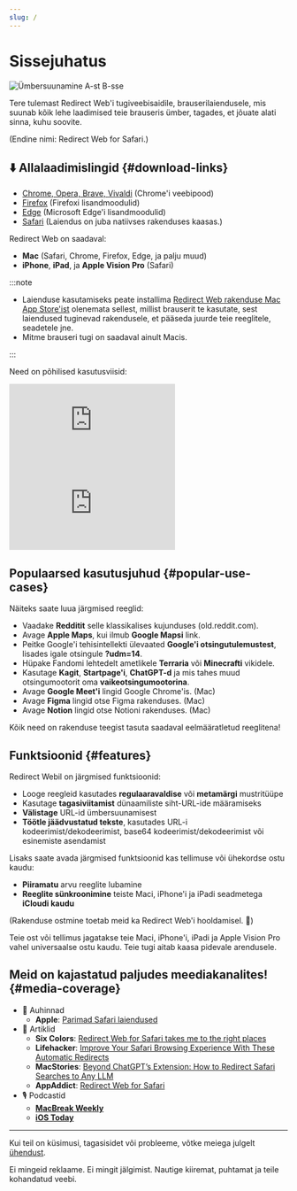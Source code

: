 ```yaml
---
slug: /
---
```



# Sissejuhatus

<div style={{display: "flex", flexDirection: "column", alignItems: "flex-start", marginBottom: "25px"}}>
  <img src={useBaseUrl("img/redirect-a-to-b.png")} style={{display: "block", minWidth: "360px", maxWidth: "500px", width: "100%", height: "auto", marginBottom: "25px"}} alt="Ümbersuunamine A-st B-sse" />
  <ExtensionStoreLinks />
</div>

Tere tulemast Redirect Web'i tugiveebisaidile, brauserilaiendusele, mis suunab kõik lehe laadimised teie brauseris ümber, tagades, et jõuate alati sinna, kuhu soovite. 

(Endine nimi: Redirect Web for Safari.)

## ⬇️ Allalaadimislingid {#download-links}

- [Chrome, Opera, Brave, Vivaldi](https://chromewebstore.google.com/detail/ffglckbhfbfmdkefdmjbhpnffkcmlhdh) (Chrome'i veebipood)
- [Firefox](https://addons.mozilla.org/firefox/addon/redirect-web/) (Firefoxi lisandmoodulid)
- [Edge](https://microsoftedge.microsoft.com/addons/detail/hmfkakfdccgdpgemaicfgngnmflefpga) (Microsoft Edge'i lisandmoodulid)
- [Safari](https://apps.apple.com/app/id1571283503) (Laiendus on juba natiivses rakenduses kaasas.)

Redirect Web on saadaval:

- **Mac** (Safari, Chrome, Firefox, Edge, ja palju muud)
- **iPhone**, **iPad**, ja **Apple Vision Pro** (Safari)

:::note

- Laienduse kasutamiseks peate installima [Redirect Web rakenduse Mac App Store'ist](https://apps.apple.com/app/id1571283503) olenemata sellest, millist brauserit te kasutate, sest laiendused tuginevad rakendusele, et pääseda juurde teie reeglitele, seadetele jne.
- Mitme brauseri tugi on saadaval ainult Macis.

:::

Need on põhilised kasutusviisid:

<iframe style={{width:"100%", aspectRatio:"9/16", height:"auto", maxHeight:"60vh", maxWidth:"35vh"}} src="https://www.youtube.com/embed/NaQ5X-v-qJU" title="iOS-i demo video (YouTube)" frameborder="0" allow="accelerometer; autoplay; clipboard-write; encrypted-media; gyroscope; picture-in-picture; web-share" allowfullscreen></iframe>

<iframe style={{width:"100%", aspectRatio:"17/9", height:"auto", maxHeight:"100vh"}} src="https://www.youtube.com/embed/5eU89Gu73SQ" title="macOS-i demo video (YouTube)" frameborder="0" allow="accelerometer; autoplay; clipboard-write; encrypted-media; gyroscope; picture-in-picture; web-share" allowfullscreen></iframe>

## Populaarsed kasutusjuhud {#popular-use-cases}

Näiteks saate luua järgmised reeglid:

- Vaadake **Redditit** selle klassikalises kujunduses (old.reddit.com).
- Avage **Apple Maps**, kui ilmub **Google Mapsi** link.
- Peitke Google'i tehisintellekti ülevaated **Google'i otsingutulemustest**, lisades igale otsingule **?udm=14**.
- Hüpake Fandomi lehtedelt ametlikele **Terraria** või **Minecrafti** vikidele.
- Kasutage **Kagit**, **Startpage'i**, **ChatGPT-d** ja mis tahes muud otsingumootorit oma **vaikeotsingumootorina**.
- Avage **Google Meet'i** lingid Google Chrome'is. (Mac)
- Avage **Figma** lingid otse Figma rakenduses. (Mac)
- Avage **Notion** lingid otse Notioni rakenduses. (Mac)

Kõik need on rakenduse teegist tasuta saadaval eelmääratletud reeglitena!

## Funktsioonid {#features}

Redirect Webil on järgmised funktsioonid:

- Looge reegleid kasutades **regulaaravaldise** või **metamärgi** mustritüüpe
- Kasutage **tagasiviitamist** dünaamiliste siht-URL-ide määramiseks
- **Välistage** URL-id ümbersuunamisest
- **Töötle jäädvustatud tekste**, kasutades URL-i kodeerimist/dekodeerimist, base64 kodeerimist/dekodeerimist või esinemiste asendamist

Lisaks saate avada järgmised funktsioonid kas tellimuse või ühekordse ostu kaudu:

- **Piiramatu** arvu reeglite lubamine
- **Reeglite sünkroonimine** teiste Maci, iPhone'i ja iPadi seadmetega **iCloudi kaudu**

(Rakenduse ostmine toetab meid ka Redirect Web'i hooldamisel. 🙏)

Teie ost või tellimus jagatakse teie Maci, iPhone'i, iPadi ja Apple Vision Pro vahel universaalse ostu kaudu. Teie tugi aitab kaasa pidevale arendusele.


## Meid on kajastatud paljudes meediakanalites! {#media-coverage}

* 🏅 Auhinnad
    * **Apple**: [Parimad Safari laiendused](https://apps.apple.com/us/story/id1377753262)
* 📰 Artiklid
    * **Six Colors**: [Redirect Web for Safari takes me to the right places](https://sixcolors.com/post/2022/11/redirect-web-for-safari-takes-me-to-the-right-places/)
    * **Lifehacker**: [Improve Your Safari Browsing Experience With These Automatic Redirects](https://lifehacker.com/improve-your-safari-browsing-experience-with-these-auto-1849812013)
    * **MacStories**: [Beyond ChatGPT’s Extension: How to Redirect Safari Searches to Any LLM](https://www.macstories.net/tutorials/beyond-chatgpts-extension-how-to-redirect-safari-searches-to-any-llm/)
    * **AppAddict**: [Redirect Web for Safari](https://appaddict.app/post/redirect-web-for-safari)
* 🎙️ Podcastid
    * [**MacBreak Weekly**](https://youtu.be/I251K3L2s88?t=7427)
    * [**iOS Today**](https://youtu.be/cWkwH84b6M4?t=636)

---

Kui teil on küsimusi, tagasisidet või probleeme, võtke meiega julgelt [ühendust](contact-us).

Ei mingeid reklaame. Ei mingit jälgimist. Nautige kiiremat, puhtamat ja teile kohandatud veebi.
